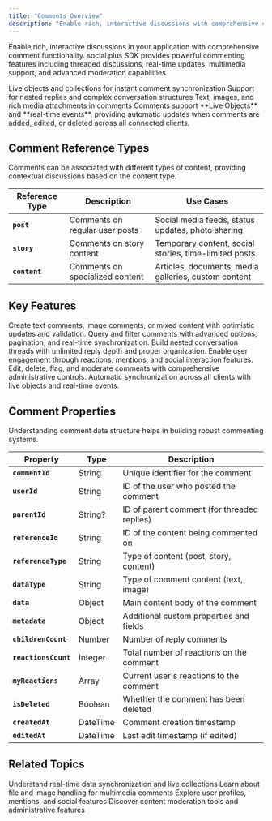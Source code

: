 ```yaml
---
title: "Comments Overview"
description: "Enable rich, interactive discussions with comprehensive comment functionality and real-time updates"
---
```


Enable rich, interactive discussions in your application with comprehensive comment functionality. social.plus SDK provides powerful commenting features including threaded discussions, real-time updates, multimedia support, and advanced moderation capabilities.

<CardGroup cols={3}>
  <Card title="Real-time Updates" icon="bolt">
    Live objects and collections for instant comment synchronization
  </Card>
  <Card title="Threaded Discussions" icon="share-nodes">
    Support for nested replies and complex conversation structures
  </Card>
  <Card title="Multimedia Comments" icon="image">
    Text, images, and rich media attachments in comments
  </Card>
</CardGroup>

<Info>
Comments support **Live Objects** and **real-time events**, providing automatic updates when comments are added, edited, or deleted across all connected clients.
</Info>

## Comment Reference Types

Comments can be associated with different types of content, providing contextual discussions based on the content type.

| Reference Type | Description | Use Cases |
|---------------|-------------|-----------|
| **`post`** | Comments on regular user posts | Social media feeds, status updates, photo sharing |
| **`story`** | Comments on story content | Temporary content, social stories, time-limited posts |
| **`content`** | Comments on specialized content | Articles, documents, media galleries, custom content |

## Key Features

<CardGroup cols={2}>
  <Card title="Comment Creation" icon="plus">
    Create text comments, image comments, or mixed content with optimistic updates and validation.
  </Card>
  
  <Card title="Comment Retrieval" icon="magnifying-glass">
    Query and filter comments with advanced options, pagination, and real-time synchronization.
  </Card>
  
  <Card title="Threading & Replies" icon="reply">
    Build nested conversation threads with unlimited reply depth and proper organization.
  </Card>
  
  <Card title="Reactions & Engagement" icon="heart">
    Enable user engagement through reactions, mentions, and social interaction features.
  </Card>
  
  <Card title="Content Moderation" icon="shield">
    Edit, delete, flag, and moderate comments with comprehensive administrative controls.
  </Card>
  
  <Card title="Real-time Updates" icon="bolt">
    Automatic synchronization across all clients with live objects and real-time events.
  </Card>
</CardGroup>

## Comment Properties

Understanding comment data structure helps in building robust commenting systems.

| Property | Type | Description |
|----------|------|-------------|
| **`commentId`** | String | Unique identifier for the comment |
| **`userId`** | String | ID of the user who posted the comment |
| **`parentId`** | String? | ID of parent comment (for threaded replies) |
| **`referenceId`** | String | ID of the content being commented on |
| **`referenceType`** | String | Type of content (post, story, content) |
| **`dataType`** | String | Type of comment content (text, image) |
| **`data`** | Object | Main content body of the comment |
| **`metadata`** | Object | Additional custom properties and fields |
| **`childrenCount`** | Number | Number of reply comments |
| **`reactionsCount`** | Integer | Total number of reactions on the comment |
| **`myReactions`** | Array | Current user's reactions to the comment |
| **`isDeleted`** | Boolean | Whether the comment has been deleted |
| **`createdAt`** | DateTime | Comment creation timestamp |
| **`editedAt`** | DateTime | Last edit timestamp (if edited) |


## Related Topics

<CardGroup cols={2}>
  <Card title="Live Objects" href="/social-plus-sdk/core-concepts/realtime-communication/live-objects-collections/overview" icon="bolt">
    Understand real-time data synchronization and live collections
  </Card>
  <Card title="File Upload" href="/social-plus-sdk/core-concepts/content-handling/files-images-and-videos/file-upload" icon="upload">
    Learn about file and image handling for multimedia comments
  </Card>
  <Card title="User Management" href="../../user-management/overview" icon="users">
    Explore user profiles, mentions, and social features
  </Card>
  <Card title="Content Moderation" href="/analytics-and-moderation/console/moderation/overview" icon="shield">
    Discover content moderation tools and administrative features
  </Card>
</CardGroup>
